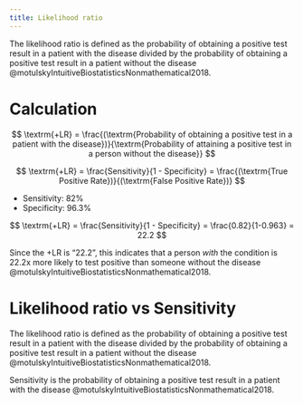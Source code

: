 ```yaml
---
title: Likelihood ratio
---
```


The likelihood ratio is defined as the probability of obtaining a positive test result in a patient with the disease divided by the probability of obtaining a positive test result in a patient without the disease @motulskyIntuitiveBiostatisticsNonmathematical2018.

# Calculation

$$
\textrm{+LR} = \frac{(\textrm{Probability of obtaining a positive test in a patient with the disease})}{\textrm{Probability of attaining a positive test in a person without the disease}}
$$

$$
\textrm{+LR} = \frac{Sensitivity}{1 - Specificity} = \frac{(\textrm{True Positive Rate})}{(\textrm{False Positive Rate})}
$$


:::{.callout title="Example" collapse="false"}

- Sensitivity: 82%
- Specificity: 96.3%

$$
\textrm{+LR} = \frac{Sensitivity}{1 - Specificity} = \frac{0.82}{1-0.963} = 22.2
$$

Since the +LR is "22.2", this indicates that a person *with* the condition is 22.2x more likely to test positive than someone without the disease @motulskyIntuitiveBiostatisticsNonmathematical2018.
:::


# Likelihood ratio vs Sensitivity

The likelihood ratio is defined as the probability of obtaining a positive test result in a patient with the disease divided by the probability of obtaining a positive test result in a patient without the disease @motulskyIntuitiveBiostatisticsNonmathematical2018.

Sensitivity is the probability of obtaining a positive test result in a patient with the disease @motulskyIntuitiveBiostatisticsNonmathematical2018.

